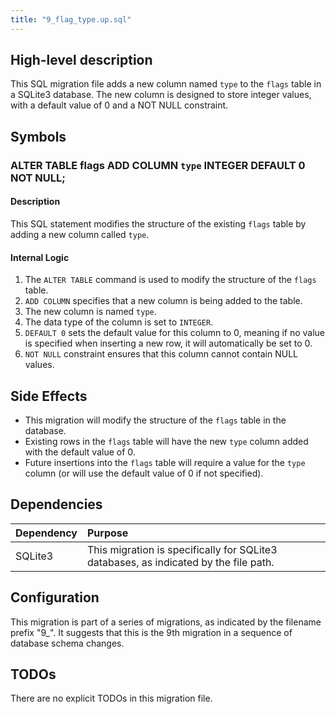 ```yaml
---
title: "9_flag_type.up.sql"
---
```


## High-level description
This SQL migration file adds a new column named `type` to the `flags` table in a SQLite3 database. The new column is designed to store integer values, with a default value of 0 and a NOT NULL constraint.

## Symbols

### ALTER TABLE flags ADD COLUMN `type` INTEGER DEFAULT 0 NOT NULL;
#### Description
This SQL statement modifies the structure of the existing `flags` table by adding a new column called `type`.

#### Internal Logic
1. The `ALTER TABLE` command is used to modify the structure of the `flags` table.
2. `ADD COLUMN` specifies that a new column is being added to the table.
3. The new column is named `type`.
4. The data type of the column is set to `INTEGER`.
5. `DEFAULT 0` sets the default value for this column to 0, meaning if no value is specified when inserting a new row, it will automatically be set to 0.
6. `NOT NULL` constraint ensures that this column cannot contain NULL values.

## Side Effects
- This migration will modify the structure of the `flags` table in the database.
- Existing rows in the `flags` table will have the new `type` column added with the default value of 0.
- Future insertions into the `flags` table will require a value for the `type` column (or will use the default value of 0 if not specified).

## Dependencies
| Dependency | Purpose |
|:-----------|:--------|
| SQLite3    | This migration is specifically for SQLite3 databases, as indicated by the file path. |

## Configuration
This migration is part of a series of migrations, as indicated by the filename prefix "9_". It suggests that this is the 9th migration in a sequence of database schema changes.

## TODOs
There are no explicit TODOs in this migration file.
